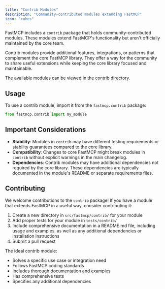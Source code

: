 ```yaml
---
title: "Contrib Modules"
description: "Community-contributed modules extending FastMCP"
icon: "cubes"
---
```



FastMCP includes a `contrib` package that holds community-contributed modules. These modules extend FastMCP's functionality but aren't officially maintained by the core team.

Contrib modules provide additional features, integrations, or patterns that complement the core FastMCP library. They offer a way for the community to share useful extensions while keeping the core library focused and maintainable.

The available modules can be viewed in the [contrib directory](https://github.com/jlowin/fastmcp/tree/main/src/contrib).

## Usage

To use a contrib module, import it from the `fastmcp.contrib` package:

```python
from fastmcp.contrib import my_module
```

## Important Considerations

- **Stability**: Modules in `contrib` may have different testing requirements or stability guarantees compared to the core library.
- **Compatibility**: Changes to core FastMCP might break modules in `contrib` without explicit warnings in the main changelog.
- **Dependencies**: Contrib modules may have additional dependencies not required by the core library. These dependencies are typically documented in the module's README or separate requirements files.

## Contributing

We welcome contributions to the `contrib` package! If you have a module that extends FastMCP in a useful way, consider contributing it:

1. Create a new directory in `src/fastmcp/contrib/` for your module
3. Add proper tests for your module in `tests/contrib/`
2. Include comprehensive documentation in a README.md file, including usage and examples, as well as any additional dependencies or installation instructions
5. Submit a pull request

The ideal contrib module:
- Solves a specific use case or integration need
- Follows FastMCP coding standards
- Includes thorough documentation and examples
- Has comprehensive tests
- Specifies any additional dependencies
